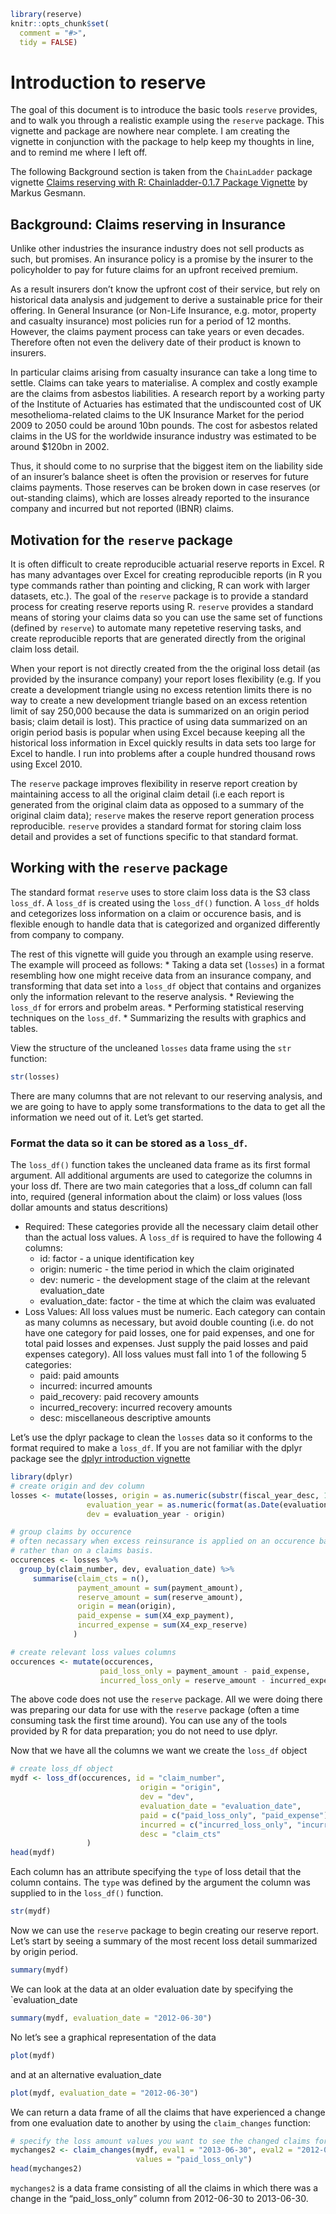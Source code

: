 <!--
%\VignetteEngine{knitr}
%\VignetteIndexEntry{Introduction to reserve}
-->

```r
library(reserve)
knitr::opts_chunk$set(
  comment = "#>",
  tidy = FALSE)
```

# Introduction to reserve
The goal of this document is to introduce the basic tools `reserve` provides, and to walk you through a realistic example using the `reserve` package.  This vignette and package are nowhere near complete.  I am creating the vignette in conjunction with the package to help keep my thoughts in line, and to remind me where I left off.

The following Background section is taken from the `ChainLadder` package vignette [Claims reserving with R: Chainladder-0.1.7 Package Vignette](http://cran.r-project.org/web/packages/ChainLadder/vignettes/ChainLadder.pdf) by Markus Gesmann.

## Background: Claims reserving in Insurance

Unlike other industries the insurance industry does not sell products as such, but promises.  An insurance policy is a promise by the insurer to the policyholder to pay for future claims for an upfront received premium.

As a result insurers don't know the upfront cost of their service, but rely on historical data analysis and judgement to derive a sustainable price for their offering.  In General Insurance (or Non-Life Insurance, e.g. motor, property and casualty insurance) most policies run for a period of 12 months.  However, the claims payment process can take years or even decades.  Therefore often not even the delivery date of their product is known to insurers.  

In particular claims arising from casualty insurance can take a long time to settle.  Claims can take years to materialise.  A complex and costly example are the claims from asbestos liabilities.  A research report by a working party of the Institute of Actuaries has estimated that the undiscounted cost of UK mesothelioma-related claims to the UK Insurance Market for the period 2009 to 2050 could be around 10bn pounds.  The cost for asbestos related claims in the US for the worldwide insurance industry was estimated to be around $120bn in 2002.

Thus, it should come to no surprise that the biggest item on the liability side of an insurer's balance sheet is often the provision or reserves for future claims payments.  Those reserves can be broken down in case reserves (or out-standing claims), which are losses already reported to the insurance company and incurred but not reported (IBNR) claims.

## Motivation for the `reserve` package

It is often difficult to create reproducible actuarial reserve reports in Excel.  R has many advantages over Excel for creating reproducible reports (in R you type commands rather than pointing and clicking, R can work with larger datasets, etc.). The goal of the `reserve` package is to provide a standard process for creating reserve reports using R. `reserve` provides a standard means of storing your claims data so you can use the same set of functions (defined by `reserve`) to automate many repetetive reserving tasks, and create reproducible reports that are generated directly from the original claim loss detail.

When your report is not directly created from the the original loss detail (as provided by the insurance company) your report loses flexibility (e.g. If you create a development triangle using no excess retention limits there is no way to create a new development triangle based on an excess retention limit of say 250,000 because the data is summarized on an origin period basis; claim detail is lost). This practice of using data summarized on an origin period basis is popular when using Excel because keeping all the historical loss information in Excel quickly results in data sets too large for Excel to handle.  I run into problems after a couple hundred thousand rows using Excel 2010.

The `reserve` package improves flexibility in reserve report creation by maintaining access to all the original claim detail (i.e each report is generated from the original claim data as opposed to a summary of the original claim data); `reserve` makes the reserve report generation process reproducible.  `reserve` provides a standard format for storing claim loss detail and provides a set of functions specific to that standard format.  

## Working with the `reserve` package

The standard format `reserve` uses to store claim loss data is the S3 class `loss_df`.  A `loss_df` is created using the `loss_df()` function.  A `loss_df` holds and cetegorizes loss information on a claim or occurence basis, and is flexible enough to handle data that is categorized and organized differently from company to company. 

The rest of this vignette will guide you through an example using reserve.  The example will proceed as follows:
* Taking a data set (`losses`) in a format resembling how one might receive data from an insurance company, and transforming that data set into a `loss_df` object that contains and organizes only the information relevant to the reserve analysis.
* Reviewing the `loss_df` for errors and probelm areas.
* Performing statistical reserving techniques on the `loss_df`.
* Summarizing the results with graphics and tables.

View the structure of the uncleaned `losses` data frame using the `str` function:
```r
str(losses)
```
There are many columns that are not relevant to our reserving analysis, and we are going to have to apply some transformations to the data to get all the information we need out of it.  Let's get started.

### Format the data so it can be stored as a `loss_df`. 

The `loss_df()` function takes the uncleaned data frame as its first formal argument.  All additional arguments are used to categorize the columns in your loss df.  There are two main categories that a loss_df column can fall into, required (general information about the claim) or loss values (loss dollar amounts and status descritions)

* Required: These categories provide all the necessary claim detail other than the actual loss values. A `loss_df` is required to have the following 4 columns:
  * id: factor - a unique identification key
  * origin: numeric - the time period in which the claim originated
  * dev: numeric - the development stage of the claim at the relevant evaluation_date
  * evaluation_date: factor - the time at which the claim was evaluated


* Loss Values: All loss values must be numeric. Each category can contain as many columns as necessary, but avoid double counting (i.e. do not have one category for paid losses, one for paid expenses, and one for total paid losses and expenses.  Just supply the paid losses and paid expenses category).  All loss values must fall into 1 of the following 5 categories:
  * paid: paid amounts
  * incurred: incurred amounts
  * paid_recovery: paid recovery amounts
  * incurred_recovery: incurred recovery amounts
  * desc: miscellaneous descriptive amounts


Let's use the dplyr package to clean the `losses` data so it conforms to the format required to make a `loss_df`.  If you are not familiar with the dplyr package see the [dplyr introduction vignette](http://cran.rstudio.com/web/packages/dplyr/vignettes/introduction.html)
```r
library(dplyr)
# create origin and dev column
losses <- mutate(losses, origin = as.numeric(substr(fiscal_year_desc, 1, 4)), 
                 evaluation_year = as.numeric(format(as.Date(evaluation_date, "%Y-%m-%d"), "%Y")),
                 dev = evaluation_year - origin) 

# group claims by occurence
# often necassary when excess reinsurance is applied on an occurence basis
# rather than on a claims basis.
occurences <- losses %>%
  group_by(claim_number, dev, evaluation_date) %>%
     summarise(claim_cts = n(),
               payment_amount = sum(payment_amount),
               reserve_amount = sum(reserve_amount),
               origin = mean(origin),
               paid_expense = sum(X4_exp_payment),
               incurred_expense = sum(X4_exp_reserve)
              )

# create relevant loss values columns
occurences <- mutate(occurences,
                    paid_loss_only = payment_amount - paid_expense,
                    incurred_loss_only = reserve_amount - incurred_expense) 
```
The above code does not use the `reserve` package.  All we were doing there was preparing our data for use with the `reserve` package (often a time consuming task the first time around).  You can use any of the tools provided by R for data preparation; you do not need to use dplyr.

Now that we have all the columns we want we create the `loss_df` object
```r
# create loss_df object
mydf <- loss_df(occurences, id = "claim_number",
                             origin = "origin",
                             dev = "dev",
                             evaluation_date = "evaluation_date", 
                             paid = c("paid_loss_only", "paid_expense"),
                             incurred = c("incurred_loss_only", "incurred_expense"),
                             desc = "claim_cts"
                 )
head(mydf)
```

Each column has an attribute specifying the `type` of loss detail that the column contains.  The `type` was defined by the argument the column was supplied to in the `loss_df()` function.
```r
str(mydf)
```

Now we can use the `reserve` package to begin creating our reserve report.  Let's start by seeing a summary of the most recent loss detail summarized by origin period.
```r
summary(mydf)
```

We can look at the data at an older evaluation date by specifying the `evaluation_date
```r
summary(mydf, evaluation_date = "2012-06-30")

```

No let's see a graphical representation of the data
```r
plot(mydf)
```

and at an alternative evaluation_date
```r
plot(mydf, evaluation_date = "2012-06-30")
```

We can return a data frame of all the claims that have experienced a change from one evaluation date to another by using the `claim_changes` function:

```r
# specify the loss amount values you want to see the changed claims for 
mychanges2 <- claim_changes(mydf, eval1 = "2013-06-30", eval2 = "2012-06-30",
                            values = "paid_loss_only")
head(mychanges2)
```

`mychanges2` is a data frame consisting of all the claims in which there was a change in the "paid_loss_only" column from 2012-06-30 to 2013-06-30.